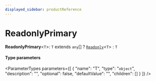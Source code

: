 ```yaml
---
displayed_sidebar: productReference
---
```



# ReadonlyPrimary

 **ReadonlyPrimary**<`T`\>: `T` extends `any`[] ? [`Readonly`](Readonly.mdx)<`T`\> : `T`

#### Type parameters

<ParameterTypes parameters={[
  {
    "name": "T",
    "type": "`object`",
    "description": "",
    "optional": false,
    "defaultValue": "",
    "children": []
  }
]} />
